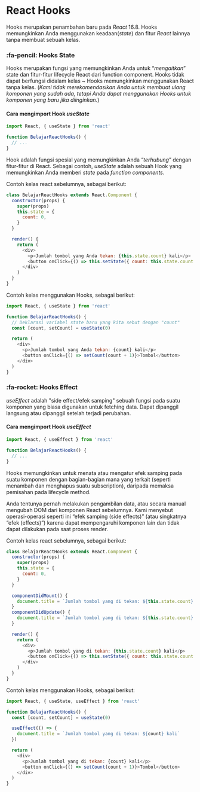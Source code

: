 # React Hooks

Hooks merupakan penambahan baru pada _React_ 16.8. Hooks memungkinkan Anda menggunakan keadaan(_state_) dan fitur _React_ lainnya tanpa membuat sebuah kelas.

### :fa-pencil: Hooks State

Hooks merupakan fungsi yang memungkinkan Anda untuk “_mengaitkan_” state dan fitur-fitur lifecycle React dari function component. Hooks tidak dapat berfungsi didalam kelas ~ Hooks memungkinkan menggunakan React tanpa kelas. (_Kami tidak merekomendasikan Anda untuk membuat ulang komponen yang sudah ada, tetapi Anda dapat menggunakan Hooks untuk komponen yang baru jika diinginkan._)

#### Cara mengimport Hook _useState_

```javascript
import React, { useState } from 'react'

function BelajarReactHooks() {
  // ...
}
```

Hook adalah fungsi spesial yang memungkinkan Anda “_terhubung_” dengan fitur-fitur di React. Sebagai contoh, _useState_ adalah sebuah Hook yang memungkinkan Anda memberi _state_ pada _function components_.

Contoh kelas react sebelumnya, sebagai berikut:

```javascript
class BelajarReactHooks extends React.Component {
  constructor(props) {
    super(props)
    this.state = {
      count: 0,
    }
  }

  render() {
    return (
      <div>
        <p>Jumlah tombol yang Anda tekan: {this.state.count} kali</p>
        <button onClick={() => this.setState({ count: this.state.count + 1 })}>Tombol</button>
      </div>
    )
  }
}
```

Contoh kelas menggunakan Hooks, sebagai berikut:

```javascript
import React, { useState } from 'react'

function BelajarReactHooks() {
  // Deklarasi variabel state baru yang kita sebut dengan "count"
  const [count, setCount] = useState(0)

  return (
    <div>
      <p>Jumlah tombol yang Anda tekan: {count} kali</p>
      <button onClick={() => setCount(count + 1)}>Tombol</button>
    </div>
  )
}
```

### :fa-rocket: Hooks Effect

_useEffect_ adalah "side effect/efek samping" sebuah fungsi pada suatu komponen yang biasa digunakan untuk fetching data. Dapat dipanggil langsung atau dipanggil setelah terjadi perubahan.

#### Cara mengimport Hook _useEffect_

```javascript
import React, { useEffect } from 'react'

function BelajarReactHooks() {
  // ...
}
```

Hooks memungkinkan untuk menata atau mengatur efek samping pada suatu komponen dengan bagian-bagian mana yang terkait (seperti menambah dan menghapus suatu subscription), daripada memaksa pemisahan pada lifecycle method.

Anda tentunya pernah melakukan pengambilan data, atau secara manual mengubah DOM dari komponen React sebelumnya. Kami menyebut operasi-operasi seperti ini “efek samping (side effects)” (atau singkatnya “efek (effects)”) karena dapat mempengaruhi komponen lain dan tidak dapat dilakukan pada saat proses render.

Contoh kelas react sebelumnya, sebagai berikut:

```javascript
class BelajarReactHooks extends React.Component {
  constructor(props) {
    super(props)
    this.state = {
      count: 0,
    }
  }

  componentDidMount() {
    document.title = `Jumlah tombol yang di tekan: ${this.state.count} kali`
  }
  componentDidUpdate() {
    document.title = `Jumlah tombol yang di tekan: ${this.state.count} kali`
  }

  render() {
    return (
      <div>
        <p>Jumlah tombol yang di tekan: {this.state.count} kali</p>
        <button onClick={() => this.setState({ count: this.state.count + 1 })}>Tombol</button>
      </div>
    )
  }
}
```

Contoh kelas menggunakan Hooks, sebagai berikut:

```javascript
import React, { useState, useEffect } from 'react'

function BelajarReactHooks() {
  const [count, setCount] = useState(0)

  useEffect(() => {
    document.title = `Jumlah tombol yang di tekan: ${count} kali`
  })

  return (
    <div>
      <p>Jumlah tombol yang di tekan: {count} kali</p>
      <button onClick={() => setCount(count + 1)}>Tombol</button>
    </div>
  )
}
```

